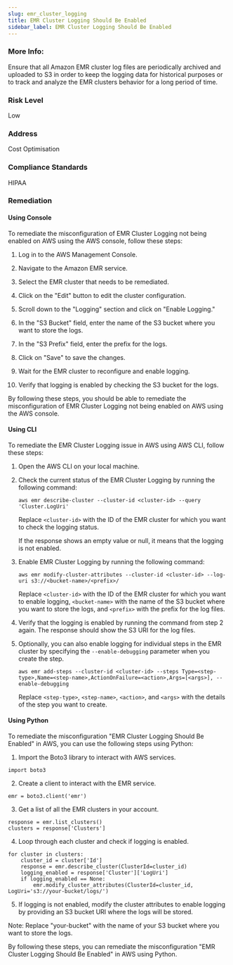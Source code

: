```yaml
---
slug: emr_cluster_logging
title: EMR Cluster Logging Should Be Enabled
sidebar_label: EMR Cluster Logging Should Be Enabled
---
```


### More Info:

Ensure that all Amazon EMR cluster log files are periodically archived and uploaded to S3 in order to keep the logging data for historical purposes or to track and analyze the EMR clusters behavior for a long period of time.

### Risk Level

Low

### Address

Cost Optimisation

### Compliance Standards

HIPAA

### Remediation

#### Using Console

To remediate the misconfiguration of EMR Cluster Logging not being enabled on AWS using the AWS console, follow these steps:

1. Log in to the AWS Management Console.

2. Navigate to the Amazon EMR service.

3. Select the EMR cluster that needs to be remediated.

4. Click on the "Edit" button to edit the cluster configuration.

5. Scroll down to the "Logging" section and click on "Enable Logging."

6. In the "S3 Bucket" field, enter the name of the S3 bucket where you want to store the logs.

7. In the "S3 Prefix" field, enter the prefix for the logs.

8. Click on "Save" to save the changes.

9. Wait for the EMR cluster to reconfigure and enable logging.

10. Verify that logging is enabled by checking the S3 bucket for the logs.

By following these steps, you should be able to remediate the misconfiguration of EMR Cluster Logging not being enabled on AWS using the AWS console.

#### Using CLI

To remediate the EMR Cluster Logging issue in AWS using AWS CLI, follow these steps:

1. Open the AWS CLI on your local machine.

2. Check the current status of the EMR Cluster Logging by running the following command:

   ```
   aws emr describe-cluster --cluster-id <cluster-id> --query 'Cluster.LogUri'
   ```

   Replace `<cluster-id>` with the ID of the EMR cluster for which you want to check the logging status.

   If the response shows an empty value or null, it means that the logging is not enabled.

3. Enable EMR Cluster Logging by running the following command:

   ```
   aws emr modify-cluster-attributes --cluster-id <cluster-id> --log-uri s3://<bucket-name>/<prefix>/
   ```

   Replace `<cluster-id>` with the ID of the EMR cluster for which you want to enable logging, `<bucket-name>` with the name of the S3 bucket where you want to store the logs, and `<prefix>` with the prefix for the log files.

4. Verify that the logging is enabled by running the command from step 2 again. The response should show the S3 URI for the log files.

5. Optionally, you can also enable logging for individual steps in the EMR cluster by specifying the `--enable-debugging` parameter when you create the step.

   ```
   aws emr add-steps --cluster-id <cluster-id> --steps Type=<step-type>,Name=<step-name>,ActionOnFailure=<action>,Args=[<args>], --enable-debugging
   ```

   Replace `<step-type>`, `<step-name>`, `<action>`, and `<args>` with the details of the step you want to create.

#### Using Python

To remediate the misconfiguration "EMR Cluster Logging Should Be Enabled" in AWS, you can use the following steps using Python:

1. Import the Boto3 library to interact with AWS services.
```
import boto3
```
2. Create a client to interact with the EMR service.
```
emr = boto3.client('emr')
```
3. Get a list of all the EMR clusters in your account.
```
response = emr.list_clusters()
clusters = response['Clusters']
```
4. Loop through each cluster and check if logging is enabled.
```
for cluster in clusters:
    cluster_id = cluster['Id']
    response = emr.describe_cluster(ClusterId=cluster_id)
    logging_enabled = response['Cluster']['LogUri']
    if logging_enabled == None:
        emr.modify_cluster_attributes(ClusterId=cluster_id, LogUri='s3://your-bucket/logs/')
```
5. If logging is not enabled, modify the cluster attributes to enable logging by providing an S3 bucket URI where the logs will be stored.

Note: Replace "your-bucket" with the name of your S3 bucket where you want to store the logs.

By following these steps, you can remediate the misconfiguration "EMR Cluster Logging Should Be Enabled" in AWS using Python.



